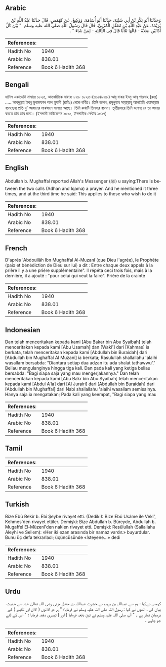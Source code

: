 ## Arabic


<div dir="rtl" lang="ar" style={{fontSize:'larger',backgroundColor:'#f8f9fa',padding:20}}>
وَحَدَّثَنَا أَبُو بَكْرِ بْنُ أَبِي شَيْبَةَ، حَدَّثَنَا أَبُو أُسَامَةَ، وَوَكِيعٌ، عَنْ كَهْمَسٍ، قَالَ حَدَّثَنَا عَبْدُ اللَّهِ بْنُ بُرَيْدَةَ، عَنْ عَبْدِ اللَّهِ بْنِ مُغَفَّلٍ الْمُزَنِيِّ، قَالَ قَالَ رَسُولُ اللَّهِ صلى الله عليه وسلم ‏ "‏ بَيْنَ كُلِّ أَذَانَيْنِ صَلاَةٌ - قَالَهَا ثَلاَثًا قَالَ فِي الثَّالِثَةِ - لِمَنْ شَاءَ ‏"‏ ‏.‏
</div>
<div style={{backgroundColor:'#f8f9fa',padding:20, marginBottom: 10}}><table> <thead> <tr> <th>References:</th> <th></th> </tr> </thead> <tbody><tr><td>Hadith No</td><td>1940</td></tr><tr><td>Arabic No</td><td>838.01</td></tr><tr><td>Reference</td><td>Book 6 Hadith 368</td></tr></tbody></table></div>

## Bengali


<div dir="ltr" lang="bn" style={{fontSize:'larger',backgroundColor:'#f8f9fa',padding:20}}>
হাদিস একাডেমি নাম্বারঃ ১৮২৫, আন্তর্জাতিক নাম্বারঃ ৮৩৮ ১৮২৫-(৩০৪/৮৩৮) আবূ বাকর ইবনু আবূ শায়বাহ (রহঃ) ..... আবদুল্লাহ ইবনু মুগাফফাল আল মুযানী (রাযিঃ) থেকে বর্ণিত। তিনি বলেন, রসূলুল্লাহ সাল্লাল্লাহু আলাইহি ওয়াসাল্লাম বলেছেনঃ প্রতি দু' আযানের মাঝখানে সালাত আছে। তিনি কথাটি তিনবার বলেন। তৃতীয়বারে তিনি বলেনঃ যে তা আদায় করতে চায় তার জন্য। (ইসলামী ফাউন্ডেশন ১৮১০, ইসলামীক সেন্টার ১৮১৭)
</div>
<div style={{backgroundColor:'#f8f9fa',padding:20, marginBottom: 10}}><table> <thead> <tr> <th>References:</th> <th></th> </tr> </thead> <tbody><tr><td>Hadith No</td><td>1940</td></tr><tr><td>Arabic No</td><td>838.01</td></tr><tr><td>Reference</td><td>Book 6 Hadith 368</td></tr></tbody></table></div>

## English


<div dir="ltr" lang="en" style={{fontSize:'larger',backgroundColor:'#f8f9fa',padding:20}}>
Abdullah b. Mughaffal reported Allah's Messenger (ﷺ) u saying:There Is between the two calls (Adhan and Iqama) a prayer. And he mentioned it three times, and at the third time he said: This applies to those who wish to do it
</div>
<div style={{backgroundColor:'#f8f9fa',padding:20, marginBottom: 10}}><table> <thead> <tr> <th>References:</th> <th></th> </tr> </thead> <tbody><tr><td>Hadith No</td><td>1940</td></tr><tr><td>Arabic No</td><td>838.01</td></tr><tr><td>Reference</td><td>Book 6 Hadith 368</td></tr></tbody></table></div>

## French


<div dir="ltr" lang="fr" style={{fontSize:'larger',backgroundColor:'#f8f9fa',padding:20}}>
D'après 'Abdoullâh Ibn Mughaffal Al-Muzanî (que Dieu l'agrée), le Prophète (paix et bénédiction de Dieu sur lui) a dit : Entre chaque deux appels à la prière il y a une prière supplémentaire". Il répéta ceci trois fois, mais à la dernière, il a ajouté : "pour celui qui veut la faire". Prière de la crainte
</div>
<div style={{backgroundColor:'#f8f9fa',padding:20, marginBottom: 10}}><table> <thead> <tr> <th>References:</th> <th></th> </tr> </thead> <tbody><tr><td>Hadith No</td><td>1940</td></tr><tr><td>Arabic No</td><td>838.01</td></tr><tr><td>Reference</td><td>Book 6 Hadith 368</td></tr></tbody></table></div>

## Indonesian


<div dir="ltr" lang="id" style={{fontSize:'larger',backgroundColor:'#f8f9fa',padding:20}}>
Dan telah menceritakan kepada kami [Abu Bakar bin Abu Syaibah] telah menceritakan kepada kami [Abu Usamah] dan [Waki'] dari [Kahmas] ia berkata, telah menceritakan kepada kami [Abdullah bin Buraidah] dari [Abdullah bin Mughaffal Al Muzani] ia berkata; Rasulullah shallallahu 'alaihi wasallam bersabda: "Diantara setiap dua adzan itu ada shalat tathawwu'." Beliau mengulanginya hingga tiga kali. Dan pada kali yang ketiga beliau bersabda: "Bagi siapa saja yang mau mengerjakannya." Dan telah menceritakan kepada kami [Abu Bakr bin Abu Syaibah] telah menceritakan kepada kami [Abdul A'la] dari [Al Jurairi] dari [Abdullah bin Buraidah] dari [Abdullah bin Mughaffal] dari Nabi shallallahu 'alaihi wasallam semisalnya. Hanya saja ia mengatakan; Pada kali yang keempat, "Bagi siapa yang mau
</div>
<div style={{backgroundColor:'#f8f9fa',padding:20, marginBottom: 10}}><table> <thead> <tr> <th>References:</th> <th></th> </tr> </thead> <tbody><tr><td>Hadith No</td><td>1940</td></tr><tr><td>Arabic No</td><td>838.01</td></tr><tr><td>Reference</td><td>Book 6 Hadith 368</td></tr></tbody></table></div>

## Tamil


<div dir="ltr" lang="ta" style={{fontSize:'larger',backgroundColor:'#f8f9fa',padding:20}}>

</div>
<div style={{backgroundColor:'#f8f9fa',padding:20, marginBottom: 10}}><table> <thead> <tr> <th>References:</th> <th></th> </tr> </thead> <tbody><tr><td>Hadith No</td><td>1940</td></tr><tr><td>Arabic No</td><td>838.01</td></tr><tr><td>Reference</td><td>Book 6 Hadith 368</td></tr></tbody></table></div>

## Turkish


<div dir="ltr" lang="tr" style={{fontSize:'larger',backgroundColor:'#f8f9fa',padding:20}}>
Bize Ebû Bekir b. Ebî Şeybe rivayet etti. (Dediki): Bize Ebû Usâme ile Vekî', Kehmes'den rivayet ettiler. Demişki: Bize Abdullah b. Büreyde, Abdullah b. Mugaffel El-Müzenî'den naklen rivayet etti. Demişki: Resûlullah (Sallallahu Aleyhi ve Sellem): «Her iki ezan arasında bir namaz vardır.» buyurdular. Bunu üç defa tekrarladı; üçüncüsünde «İsteyene...» dedi
</div>
<div style={{backgroundColor:'#f8f9fa',padding:20, marginBottom: 10}}><table> <thead> <tr> <th>References:</th> <th></th> </tr> </thead> <tbody><tr><td>Hadith No</td><td>1940</td></tr><tr><td>Arabic No</td><td>838.01</td></tr><tr><td>Reference</td><td>Book 6 Hadith 368</td></tr></tbody></table></div>

## Urdu


<div dir="rtl" lang="ur" style={{fontSize:'larger',backgroundColor:'#f8f9fa',padding:20}}>
کہمس نےکہا : ہم سے عبداللہ بن بریدہ نے حضرت عبداللہ بن مغفل مزنی رضی اللہ تعالیٰ عنہ سے حدیث بیان کی ، انھوں نے کہا : رسول اللہ صلی اللہ علیہ وسلم نے فرمایا؛ " ہر دو اذانوں ( اذان اور تکبیر ) کے درمیان نماز ہے ۔ " آپ صلی اللہ علیہ وسلم نے تین دفعہ فرمایا ( اور ) تیسری دفعہ فرمایا : " اس کے لئے جو چاہے ۔
</div>
<div style={{backgroundColor:'#f8f9fa',padding:20, marginBottom: 10}}><table> <thead> <tr> <th>References:</th> <th></th> </tr> </thead> <tbody><tr><td>Hadith No</td><td>1940</td></tr><tr><td>Arabic No</td><td>838.01</td></tr><tr><td>Reference</td><td>Book 6 Hadith 368</td></tr></tbody></table></div>